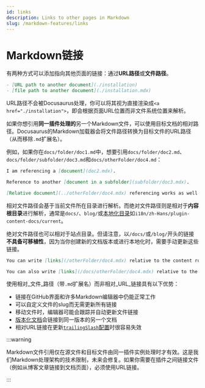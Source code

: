 ```yaml
---
id: links
description: Links to other pages in Markdown
slug: /markdown-features/links
---
```


# Markdown链接

有两种方式可以添加指向其他页面的链接：通过**URL路径**或**文件路径**。

```md
- [URL path to another document](./installation)
- [file path to another document](./installation.mdx)
```

URL路径不会被Docusaurus处理，你可以将其视为直接渲染成`<a href="./installation">`，即会根据页面URL位置而非文件系统位置来解析。

如果你想引用**同一插件处理的**另一个Markdown文件，可以使用目标文档的相对路径。Docusaurus的Markdown加载器会将文件路径转换为目标文件的URL路径（从而移除`.md`扩展名）。

例如，如果你在`docs/folder/doc1.md`中，想要引用`docs/folder/doc2.md`、`docs/folder/subfolder/doc3.md`和`docs/otherFolder/doc4.md`：

```md title="docs/folder/doc1.md"
I am referencing a [document](doc2.mdx).

Reference to another [document in a subfolder](subfolder/doc3.mdx).

[Relative document](../otherFolder/doc4.mdx) referencing works as well.
```

相对文件路径会基于当前文件所在目录进行解析。而绝对文件路径则是相对于**内容根目录**进行解析，通常是`docs/`、`blog/`或[本地化目录](../../i18n/i18n-tutorial.mdx)如`i18n/zh-Hans/plugin-content-docs/current`。

绝对文件路径也可以相对于站点目录。但请注意，以`/docs/`或`/blog/`开头的链接**不具备可移植性**，因为当你创建新的文档版本或进行本地化时，需要手动更新这些链接。

```md
You can write [links](/otherFolder/doc4.mdx) relative to the content root (`/docs/`).

You can also write [links](/docs/otherFolder/doc4.mdx) relative to the site directory, but it's not recommended.
```

使用相对_文件_路径（带`.md`扩展名）而非相对_URL_链接具有以下优势：

- 链接在GitHub界面和许多Markdown编辑器中仍能正常工作
- 可以自定义文件的slug而无需更新所有链接
- 移动文件时，编辑器可能会跟踪并自动更新文件链接
- [版本化文档](../docs/versioning.mdx)会链接到同一版本的另一个文档
- 相对URL链接在更新[`trailingSlash`配置](../../api/docusaurus.config.js.mdx#trailingSlash)时很容易失效

:::warning

Markdown文件引用仅在源文件和目标文件由同一插件实例处理时才有效。这是我们Markdown处理架构的技术限制，未来会修复。如果你需要在插件之间链接文件（例如从博客文章链接到文档页面），必须使用URL链接。

:::